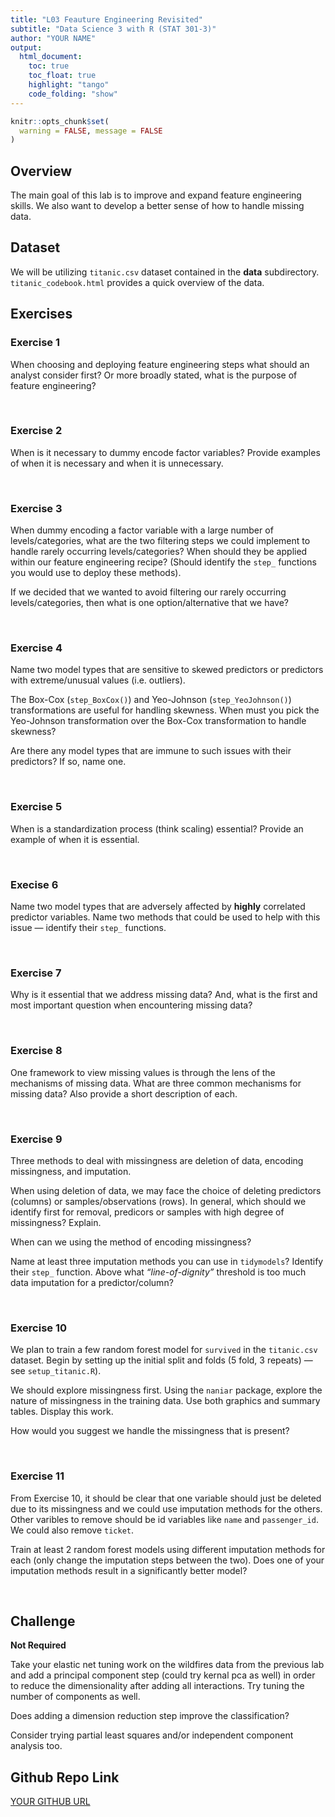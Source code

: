 ```yaml
---
title: "L03 Feauture Engineering Revisited"
subtitle: "Data Science 3 with R (STAT 301-3)"
author: "YOUR NAME"
output: 
  html_document:
    toc: true
    toc_float: true
    highlight: "tango"
    code_folding: "show"
---
```


<!-- Set global options for R code chunks -->
```r
knitr::opts_chunk$set(
  warning = FALSE, message = FALSE
)
```

## Overview

The main goal of this lab is to improve and expand feature engineering skills. We also want to develop a better sense of how to handle missing data.

## Dataset

We will be utilizing `titanic.csv` dataset contained in the **data** subdirectory. `titanic_codebook.html` provides a quick overview of the data.

## Exercises

### Exercise 1

When choosing and deploying feature engineering steps what should an analyst consider first? Or more broadly stated, what is the purpose of feature engineering? 

<br>

### Exercise 2

When is it necessary to dummy encode factor variables? Provide examples of when it is necessary and when it is unnecessary.

<br>

### Exercise 3

When dummy encoding a factor variable with a large number of levels/categories, what are the two filtering steps we could implement to handle rarely occurring levels/categories? When should they be applied within our feature engineering recipe? (Should identify the `step_` functions you would use to deploy these methods).

If we decided that we wanted to avoid filtering our rarely occurring levels/categories, then what is one option/alternative that we have?

<br>

### Exercise 4

Name two model types that are sensitive to skewed predictors or predictors with extreme/unusual values (i.e. outliers). 

The Box-Cox (`step_BoxCox()`) and Yeo-Johnson (`step_YeoJohnson()`) transformations are useful for handling skewness. When must you pick the Yeo-Johnson transformation over the Box-Cox transformation to handle skewness?

Are there any model types that are immune to such issues with their predictors? If so, name one.

<br>

### Exercise 5

When is a standardization process (think scaling) essential? Provide an example of when it is essential.

<br>

### Execise 6

Name two model types that are adversely affected by **highly** correlated predictor variables. Name two methods that could be used to help with this issue --- identify their `step_` functions.

<br>

### Exercise 7

Why is it essential that we address missing data? And, what is the first and most important question when encountering missing data?

<br>

### Exercise 8

One framework to view missing values is through the lens of the mechanisms of missing data. What are three common mechanisms for missing data? Also provide a short description of each. 

<br>

### Exercise 9

Three methods to deal with missingness are deletion of data, encoding missingness, and imputation. 

When using deletion of data, we may face the choice of deleting predictors (columns) or samples/observations (rows). In general, which should we identify first for removal, predicors or samples with high degree of missingness? Explain.

When can we using the method of encoding missingness?

Name at least three imputation methods you can use in `tidymodels`? Identify their `step_` function. Above what *"line-of-dignity"* threshold is too much data imputation for a predictor/column?

<br>

### Exercise 10 

We plan to train a few random forest model for `survived` in the `titanic.csv` dataset. Begin by setting up the initial split and folds (5 fold, 3 repeats) --- see `setup_titanic.R`). 

We should explore missingness first. Using the `naniar` package, explore the nature of missingness in the training data. Use both graphics and summary tables. Display this work.

How would you suggest we handle the missingness that is present?

<br>

### Exercise 11

From Exercise 10, it should be clear that one variable should just be deleted due to its missingness and we could use imputation methods for the others. Other varibles to remove should be id variables like `name` and `passenger_id`. We could also remove `ticket`.

Train at least 2 random forest models using different imputation methods for each (only change the imputation steps between the two). Does one of your imputation methods result in a significantly better model?

<br>

## Challenge
**Not Required**

Take your elastic net tuning work on the wildfires data from the previous lab and add a principal component step (could try kernal pca as well) in order to reduce the dimensionality after adding all interactions. Try tuning the number of components as well. 

Does adding a dimension reduction step improve the classification?

Consider trying partial least squares and/or independent component analysis too.

## Github Repo Link

[YOUR GITHUB URL](YOUR GITHUB URL){target="_blank"}

